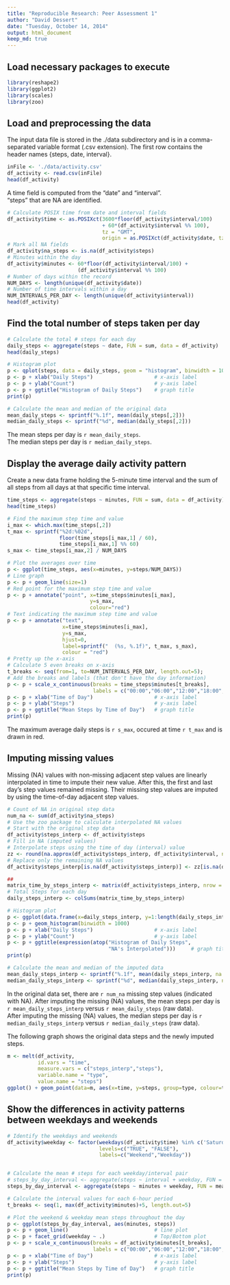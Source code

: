 ```yaml
---
title: "Reproducible Research: Peer Assessment 1"
author: "David Dessert"
date: "Tuesday, October 14, 2014"
output: html_document
keep_md: true
---
```


## Load necessary packages to execute
```r
library(reshape2)
library(ggplot2)
library(scales)
library(zoo)
```

## Load and preprocessing the data
The input data file is stored in the ./data subdirectory and
is in a comma-separated variable format (.csv extension).
The first row contains the header names {steps, date, interval}.
```r
inFile <- './data/activity.csv'
df_activity <- read.csv(inFile)
head(df_activity)
```
A time field is computed from the "date" and "interval".  
"steps" that are NA are identified.
```r
# Calculate POSIX time from date and interval fields
df_activity$time <- as.POSIXct(3600*floor(df_activity$interval/100)
                               + 60*(df_activity$interval %% 100), 
                               tz = "GMT", 
                               origin = as.POSIXct(df_activity$date, tz = "GMT"))
# Mark all NA fields
df_activity$na_steps <- is.na(df_activity$steps)
# Minutes within the day
df_activity$minutes <- 60*floor(df_activity$interval/100) +
                       (df_activity$interval %% 100)
# Number of days within the record
NUM_DAYS <- length(unique(df_activity$date))
# Number of time intervals within a day
NUM_INTERVALS_PER_DAY <- length(unique(df_activity$interval))
head(df_activity)
```


## Find the total number of steps taken per day
```r
# Calculate the total # steps for each day
daily_steps <- aggregate(steps ~ date, FUN = sum, data = df_activity)
head(daily_steps)

# Histogram plot
p <- qplot(steps, data = daily_steps, geom = "histogram", binwidth = 1000)
p <- p + xlab("Daily Steps")                    # x-axis label
p <- p + ylab("Count")                          # y-axis label
p <- p + ggtitle("Histogram of Daily Steps")    # graph title
print(p)
```

```r
# Calculate the mean and median of the original data
mean_daily_steps <- sprintf("%.1f", mean(daily_steps[,2]))
median_daily_steps <- sprintf("%d", median(daily_steps[,2]))
```
The mean steps per day is `r mean_daily_steps`.  
The median steps per day is `r median_daily_steps`.

## Display the average daily activity pattern
Create a new data frame holding the 5-minute time interval and the sum of all steps from all days at that specific time interval.
```r
time_steps <- aggregate(steps ~ minutes, FUN = sum, data = df_activity)
head(time_steps)
```
```r
# Find the maximum step time and value
i_max <- which.max(time_steps[,2])
t_max <- sprintf("%2d:%02d", 
                 floor(time_steps[i_max,1] / 60),
                 time_steps[i_max,1] %% 60)
s_max <- time_steps[i_max,2] / NUM_DAYS

# Plot the averages over time
p <- ggplot(time_steps, aes(x=minutes, y=steps/NUM_DAYS))
# Line graph
p <- p + geom_line(size=1)
# Red point for the maximum step time and value
p <- p + annotate("point", x=time_steps$minutes[i_max], 
                           y=s_max, 
                           colour="red")
# Text indicating the maximum step time and value
p <- p + annotate("text", 
                  x=time_steps$minutes[i_max], 
                  y=s_max, 
                  hjust=0,
                  label=sprintf("  (%s, %.1f)", t_max, s_max),
                  colour = "red")
# Pretty up the x-axis
# Calculate 5 even breaks on x-axis
t_breaks <- seq(from=1, to=NUM_INTERVALS_PER_DAY, length.out=5);
# Add the breaks and labels (that don't have the day information)
p <- p + scale_x_continuous(breaks = time_steps$minutes[t_breaks],
                            labels = c("00:00","06:00","12:00","18:00","24:00"))
p <- p + xlab("Time of Day")                    # x-axis label
p <- p + ylab("Steps")                          # y-axis label
p <- p + ggtitle("Mean Steps by Time of Day")   # graph title
print(p)
```
  
The maximum average daily steps is `r s_max`, occured at time `r t_max` and is drawn in red.


## Imputing missing values
Missing (NA) values with non-missing adjacent step values are linearly interpolated in
time to impute their new value. After this, the first and last day's step values 
remained missing. Their missing step values are imputed by using the time-of-day
adjacent step values.
```r
# Count of NA in original step data
num_na <- sum(df_activity$na_steps)
# Use the zoo package to calculate interpolated NA values
# Start with the original step data
df_activity$steps_interp <- df_activity$steps
# Fill in NA (imputed values)
# Interpolate steps using the time of day (interval) value
zz <- round(na.approx(df_activity$steps_interp, df_activity$interval, na.rm = FALSE))
# Replace only the remaining NA values
df_activity$steps_interp[is.na(df_activity$steps_interp)] <- zz[is.na(df_activity$steps_interp)]

## 
matrix_time_by_steps_interp <- matrix(df_activity$steps_interp, nrow = 24*12, byrow = FALSE)
# Total Steps for each day
daily_steps_interp <- colSums(matrix_time_by_steps_interp)
```

```r
# Histogram plot
p <- ggplot(data.frame(x=daily_steps_interp, y=1:length(daily_steps_interp)), aes(x)) 
p <- p + geom_histogram(binwidth = 1000)
p <- p + xlab("Daily Steps")                    # x-axis label
p <- p + ylab("Count")                          # y-axis label
p <- p + ggtitle(expression(atop("Histogram of Daily Steps",
                                 "NA's Interpolated")))     # graph title
print(p)
```

```r
# Calculate the mean and median of the imputed data
mean_daily_steps_interp <- sprintf("%.1f", mean(daily_steps_interp, na.rm = TRUE))
median_daily_steps_interp <- sprintf("%d", median(daily_steps_interp, na.rm = TRUE))
```
  
In the original data set, there are `r num_na` missing step values (indicated with NA).
After imputing the missing (NA) values, the mean steps per day is 
`r mean_daily_steps_interp` versus `r mean_daily_steps` (raw data).  
After imputing the missing (NA) values, the median steps per day is 
`r median_daily_steps_interp` versus `r median_daily_steps` (raw data).  

The following graph shows the original data steps and the newly imputed steps.
```r
m <- melt(df_activity, 
          id.vars = "time", 
          measure.vars = c("steps_interp","steps"),
          variable.name = "type",
          value.name = "steps")
ggplot() + geom_point(data=m, aes(x=time, y=steps, group=type, colour=type))
```

## Show the differences in activity patterns between weekdays and weekends
```r
# Identify the weekdays and weekends
df_activity$weekday <- factor(weekdays(df_activity$time) %in% c('Saturday','Sunday'),
                              levels=c("TRUE", "FALSE"), 
                              labels=c("Weekend","Weekday"))


# Calculate the mean # steps for each weekday/interval pair
# steps_by_day_interval <- aggregate(steps ~ interval + weekday, FUN = mean, data = m)
steps_by_day_interval <- aggregate(steps ~ minutes + weekday, FUN = mean, data = df_activity)

# Calculate the interval values for each 6-hour period
t_breaks <- seq(1, max(df_activity$minutes)+5, length.out=5)
```

```r
# Plot the weekend & weekday mean steps throughout the day
p <- ggplot(steps_by_day_interval, aes(minutes, steps))
p <- p + geom_line()                            # line plot
p <- p + facet_grid(weekday ~ .)                # Top/Bottom plot
p <- p + scale_x_continuous(breaks = df_activity$minutes[t_breaks],
                            labels = c("00:00","06:00","12:00","18:00","24:00"))
p <- p + xlab("Time of Day")                    # x-axis label
p <- p + ylab("Steps")                          # y-axis label
p <- p + ggtitle("Mean Steps by Time of Day")   # graph title
print(p)
```